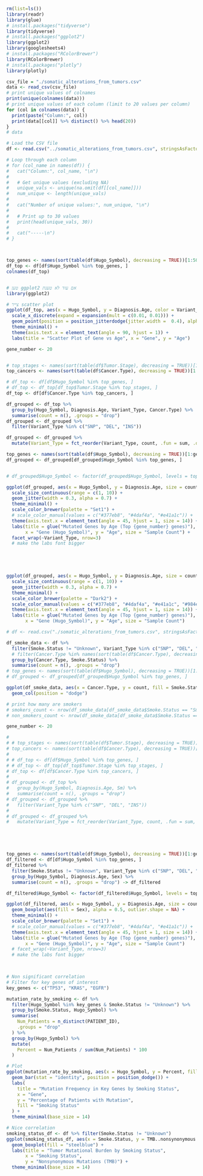
```r
rm(list=ls())
library(readr)
library(glue)
# install.packages("tidyverse")
library(tidyverse)
# install.packages("ggplot2")
library(ggplot2)
library(googlesheets4)
# install.packages("RColorBrewer")
library(RColorBrewer)
# install.packages("plotly")
library(plotly)
```




```r
csv_file = "./somatic_alterations_from_tumors.csv"
data <- read_csv(csv_file)
# print unique values of colnames
print(unique(colnames(data)))
# print unique values of each column (limit to 20 values per column)
for (col in colnames(data)) {
  print(paste("Column:", col))
  print(data[[col]] %>% distinct() %>% head(20))
}
# data

```

```r

# Load the CSV file
df <- read.csv("../somatic_alterations_from_tumors.csv", stringsAsFactors = FALSE)

# Loop through each column
# for (col_name in names(df)) {
#   cat("Column:", col_name, "\n")
#   
#   # Get unique values (excluding NA)
#   unique_vals <- unique(na.omit(df[[col_name]]))
#   num_unique <- length(unique_vals)
#   
#   cat("Number of unique values:", num_unique, "\n")
#   
#   # Print up to 30 values
#   print(head(unique_vals, 30))
#   
#   cat("-----\n")
# }




```

```r

top_genes <- names(sort(table(df$Hugo_Symbol), decreasing = TRUE))[1:50]
df_top <- df[df$Hugo_Symbol %in% top_genes, ]
colnames(df_top)


# טען ggplot2 אם עוד לא טענת
library(ggplot2)

# צייר scatter plot
ggplot(df_top, aes(x = Hugo_Symbol, y = Diagnosis.Age, color = Variant_Type)) +
  scale_x_discrete(expand = expansion(mult = c(0.01, 0.01))) + 
  geom_point(position = position_jitterdodge(jitter.width =  0.4), alpha=0.5) +
  theme_minimal() +
  theme(axis.text.x = element_text(angle = 90, hjust = 1)) +
  labs(title = "Scatter Plot of Gene vs Age", x = "Gene", y = "Age")

```



```r
gene_number <- 20


# top_stages <- names(sort(table(df$Tumor.Stage), decreasing = TRUE))[1:4]
top_cancers <- names(sort(table(df$Cancer.Type), decreasing = TRUE))[1:3]

# df_top <- df[df$Hugo_Symbol %in% top_genes, ]
# df_top <- df_top[df_top$Tumor.Stage %in% top_stages, ]
df_top <- df[df$Cancer.Type %in% top_cancers, ]

df_grouped <- df_top %>%
  group_by(Hugo_Symbol, Diagnosis.Age, Variant_Type, Cancer.Type) %>%
  summarise(count = n(), .groups = "drop")
df_grouped <- df_grouped %>%
  filter(Variant_Type %in% c("SNP", "DEL", "INS"))

df_grouped <- df_grouped %>% 
  mutate(Variant_Type = fct_reorder(Variant_Type, count, .fun = sum, .desc = TRUE))

top_genes <- names(sort(table(df$Hugo_Symbol), decreasing = TRUE))[1:gene_number]
df_grouped <- df_grouped[df_grouped$Hugo_Symbol %in% top_genes, ]


# df_grouped$Hugo_Symbol <- factor(df_grouped$Hugo_Symbol, levels = top_genes)

ggplot(df_grouped, aes(x = Hugo_Symbol, y = Diagnosis.Age, size = count, color = Cancer.Type)) +
  scale_size_continuous(range = c(1, 10)) +
  geom_jitter(width = 0.3, alpha = 0.7) +  
  theme_minimal() +
  scale_color_brewer(palette = "Set1") +
  # scale_color_manual(values = c("#377eb8", "#4daf4a", "#e41a1c")) +
  theme(axis.text.x = element_text(angle = 45, hjust = 1, size = 14)) +
  labs(title = glue("Mutated Genes by Age (Top {gene_number} genes)"),
       x = "Gene (Hugo_Symbol)", y = "Age", size = "Sample Count") +
  facet_wrap(~Variant_Type, nrow=3)
  # make the labs font bigger
  





```

```r

ggplot(df_grouped, aes(x = Hugo_Symbol, y = Diagnosis.Age, size = count, color = Variant_Type)) +
  scale_size_continuous(range = c(1, 10)) +
  geom_jitter(width = 0.3, alpha = 0.7) +  
  theme_minimal() +
  scale_color_brewer(palette = "Dark2") +
  scale_color_manual(values = c("#377eb8", "#4daf4a", "#e41a1c", "#984ea3", "#ff7f00")) +
  theme(axis.text.x = element_text(angle = 45, hjust = 1, size = 14)) +
  labs(title = glue("Mutated Genes by Age (Top {gene_number} genes)"),
       x = "Gene (Hugo_Symbol)", y = "Age", size = "Sample Count")


```

```r
# df <- read.csv("./somatic_alterations_from_tumors.csv", stringsAsFactors = FALSE)

df_smoke_data <- df %>% 
  filter(Smoke.Status != "Unknown", Variant_Type %in% c("SNP", "DEL", "INS")) %>%
  # filter(Cancer.Type %in% names(sort(table(df$Cancer.Type), decreasing = TRUE))[1:gene_number]) %>%
  group_by(Cancer.Type, Smoke.Status) %>%
  summarise(count = n(), .groups = "drop") 
# top_genes <- names(sort(table(df$Hugo_Symbol), decreasing = TRUE))[1:gene_number]
# df_grouped <- df_grouped[df_grouped$Hugo_Symbol %in% top_genes, ]

ggplot(df_smoke_data, aes(x = Cancer.Type, y = count, fill = Smoke.Status)) +
  geom_col(position = "dodge")

# print how many are smokers
# smokers_count <- nrow(df_smoke_data[df_smoke_data$Smoke.Status == "Smoker", ])
# non_smokers_count <- nrow(df_smoke_data[df_smoke_data$Smoke.Status == "Nonsmoker", ])

```






```r

gene_number <- 20

# 
# # top_stages <- names(sort(table(df$Tumor.Stage), decreasing = TRUE))[1:4]
# top_cancers <- names(sort(table(df$Cancer.Type), decreasing = TRUE))[1:3]
# 
# # df_top <- df[df$Hugo_Symbol %in% top_genes, ]
# # df_top <- df_top[df_top$Tumor.Stage %in% top_stages, ]
# df_top <- df[df$Cancer.Type %in% top_cancers, ]
# 
# df_grouped <- df_top %>%
#   group_by(Hugo_Symbol, Diagnosis.Age, Sm) %>%
#   summarise(count = n(), .groups = "drop")
# df_grouped <- df_grouped %>%
#   filter(Variant_Type %in% c("SNP", "DEL", "INS"))
# 
# df_grouped <- df_grouped %>% 
#   mutate(Variant_Type = fct_reorder(Variant_Type, count, .fun = sum, .desc = TRUE))





top_genes <- names(sort(table(df$Hugo_Symbol), decreasing = TRUE))[1:gene_number]
df_filtered <- df[df$Hugo_Symbol %in% top_genes, ]
df_filtered %>% 
  filter(Smoke.Status != "Unknown", Variant_Type %in% c("SNP", "DEL", "INS")) %>%
  group_by(Hugo_Symbol, Diagnosis.Age, Sex) %>%
  summarise(count = n(), .groups = "drop") -> df_filtered

df_filtered$Hugo_Symbol <- factor(df_filtered$Hugo_Symbol, levels = top_genes)

ggplot(df_filtered, aes(x = Hugo_Symbol, y = Diagnosis.Age, size = count)) +
  geom_boxplot(aes(fill = Sex), alpha = 0.5, outlier.shape = NA) +
  theme_minimal() +
  scale_color_brewer(palette = "Set1") +
  # scale_color_manual(values = c("#377eb8", "#4daf4a", "#e41a1c")) +
  theme(axis.text.x = element_text(angle = 45, hjust = 1, size = 14)) +
  labs(title = glue("Mutated Genes by Age (Top {gene_number} genes)"),
       x = "Gene (Hugo_Symbol)", y = "Age", size = "Sample Count") 
  # facet_wrap(~Variant_Type, nrow=3)
  # make the labs font bigger
  



```

```r
# Non significant correlation
# Filter for key genes of interest
key_genes <- c("TP53", "KRAS", "EGFR")

mutation_rate_by_smoking <- df %>%
  filter(Hugo_Symbol %in% key_genes & Smoke.Status != "Unknown") %>%
  group_by(Smoke.Status, Hugo_Symbol) %>%
  summarise(
    Num_Patients = n_distinct(PATIENT_ID),
    .groups = "drop"
  ) %>%
  group_by(Hugo_Symbol) %>%
  mutate(
    Percent = Num_Patients / sum(Num_Patients) * 100
  )

# Plot
ggplot(mutation_rate_by_smoking, aes(x = Hugo_Symbol, y = Percent, fill = Smoke.Status)) +
  geom_bar(stat = "identity", position = position_dodge()) +
  labs(
    title = "Mutation Frequency in Key Genes by Smoking Status",
    x = "Gene",
    y = "Percentage of Patients with Mutation",
    fill = "Smoking Status"
  ) +
  theme_minimal(base_size = 14)
```

```r
# Nice correlation
smoking_status_df <- df %>% filter(Smoke.Status != "Unknown")
ggplot(smoking_status_df, aes(x = Smoke.Status, y = TMB..nonsynonymous.)) +
  geom_boxplot(fill = "steelblue") +
  labs(title = "Tumor Mutational Burden by Smoking Status",
       x = "Smoking Status",
       y = "Nonsynonymous Mutations (TMB)") +
  theme_minimal(base_size = 14)
```
